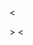 <<div id="oclosure_menu">>
<<script src="http://closure-library.googlecode.com/svn/trunk/closure/goog/base.js">>
<<div class="wip"| Code supprimé ici pour l'instant (ne compile pas avec latex)
<<|
<<script src="http://jeangsta.free.fr/oclosure/oclosure_menu_req.js">>
<<script src="http://jeangsta.free.fr/oclosure/oclosure_menu.js">>
>>
>>

=Documentation=

We tried to stay as close as possible to Google Closure structure
* **Same inheritance tree**
* **One module per class or package** (except in case of cyclic dependency between several classes)
* **Same package name** (except for ##Goog.Gdom## (##goog.dom##), ##Goog.Ggraphics## (##goog.graphics##) and ##Goog.Geditor## (##goog.editor##))
* **Constructors have the same name system**

See the [[doc/api/|API]].

----
<<div class="wip"| Code supprimé ici pour l'instant (ne compile pas avec latex)
<<|
<<div class="twocol1"| =={{http://jeangsta.free.fr/images/closure_logo.png | Google Closure}}\\Google Closure ==>>

<<div class="twocol2"| =={{http://jeangsta.free.fr/images/oclosure_logo.png| OClosure}}\\OClosure== >>
** **
>>
>>

== Structure ==
<<div class="twocol1"| 
In Closure, all objects have the same hierarchy form : 
<<code | goog.package[.subPackage ...].ClassName>>
>>
<<div class="twocol2"| 
In OClosure, the Goog module "packs" the sub modules <<code language="ocaml" | Goog.Package[.Subpackage ...].ClassName>>
Some object are defined in the same module because of cyclic dependencies
 >>

== Constructors ==
<<div class="twocol1"| Constructors have the name of the class : <<code | var z = new goog.ui.Zippy();>> >>
<<div class="twocol2"| 
Constructors have type <<code language="ocaml" | val className : args -> .. -> className Js.t constr>> 
Modules defining objects are ##include##d in the parent package, so you have directly access to the constructors from the parent package:
<<code language="ocaml" | let z = jsnew Goog.Ui.zippy()>> >>
